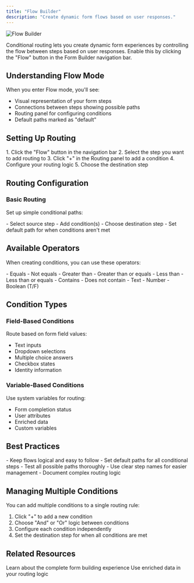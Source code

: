 ```yaml
---
title: "Flow Builder"
description: "Create dynamic form flows based on user responses."
---
```


<Frame caption="Flow Builder">
<img src="/images/conditional-routing.png" alt="Flow Builder" />
</Frame>

Conditional routing lets you create dynamic form experiences by controlling the flow between steps based on user responses. Enable this by clicking the "Flow" button in the Form Builder navigation bar.

## Understanding Flow Mode

When you enter Flow mode, you'll see:
- Visual representation of your form steps
- Connections between steps showing possible paths
- Routing panel for configuring conditions
- Default paths marked as "default"

## Setting Up Routing

<Steps>
  1. Click the "Flow" button in the navigation bar
  2. Select the step you want to add routing to
  3. Click "+" in the Routing panel to add a condition
  4. Configure your routing logic
  5. Choose the destination step
</Steps>

## Routing Configuration

### Basic Routing
Set up simple conditional paths:

<Card>
  - Select source step
  - Add condition(s)
  - Choose destination step
  - Set default path for when conditions aren't met
</Card>

## Available Operators

When creating conditions, you can use these operators:

<CardGroup cols={2}>
  <Card title="Text Operators" icon="text">
    - Equals
    - Not equals
    - Greater than
    - Greater than or equals
    - Less than
    - Less than or equals
    - Contains
    - Does not contain
  </Card>
  
  <Card title="Value Operators" icon="calculator">
    - Text
    - Number
    - Boolean (T/F)
  </Card>
</CardGroup>

## Condition Types

### Field-Based Conditions
Route based on form field values:
- Text inputs
- Dropdown selections
- Multiple choice answers
- Checkbox states
- Identity information

### Variable-Based Conditions
Use system variables for routing:
- Form completion status
- User attributes
- Enriched data
- Custom variables

## Best Practices

<Card title="Routing Tips">
  - Keep flows logical and easy to follow
  - Set default paths for all conditional steps
  - Test all possible paths thoroughly
  - Use clear step names for easier management
  - Document complex routing logic
</Card>

## Managing Multiple Conditions

You can add multiple conditions to a single routing rule:

1. Click "+" to add a new condition
2. Choose "And" or "Or" logic between conditions
3. Configure each condition independently
4. Set the destination step for when all conditions are met

## Related Resources

<CardGroup>
  <Card title="Form Builder" icon="wand-magic-sparkles" href="/surface-forms/form-builder">
    Learn about the complete form building experience
  </Card>
  
  <Card title="Built-in Enrichment" icon="database" href="/surface-forms/enrichment">
    Use enriched data in your routing logic
  </Card>
</CardGroup>

